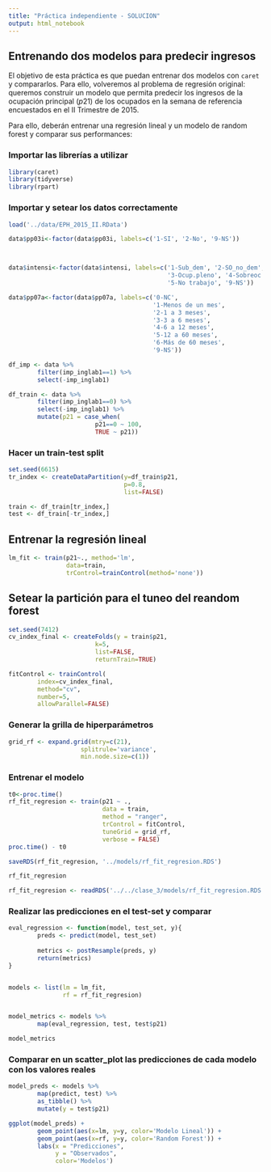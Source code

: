 ```yaml
---
title: "Práctica independiente - SOLUCION"
output: html_notebook
---
```


## Entrenando dos modelos para predecir ingresos

El objetivo de esta práctica es que puedan entrenar dos modelos con `caret` y compararlos. Para ello, volveremos al problema de regresión original: queremos construir un modelo que permita predecir los ingresos de la ocupación principal ($p21$) de los ocupados en la semana de referencia encuestados en el II Trimestre de 2015.

Para ello, deberán entrenar una regresión lineal y un modelo de random forest y comparar sus performances:


### Importar las librerías a utilizar

```r
library(caret)
library(tidyverse)
library(rpart)
```


### Importar y setear los datos correctamente

```r

load('../data/EPH_2015_II.RData')

data$pp03i<-factor(data$pp03i, labels=c('1-SI', '2-No', '9-NS'))



data$intensi<-factor(data$intensi, labels=c('1-Sub_dem', '2-SO_no_dem', 
                                            '3-Ocup.pleno', '4-Sobreoc',
                                            '5-No trabajo', '9-NS'))

data$pp07a<-factor(data$pp07a, labels=c('0-NC',
                                        '1-Menos de un mes',
                                        '2-1 a 3 meses',
                                        '3-3 a 6 meses',
                                        '4-6 a 12 meses',
                                        '5-12 a 60 meses',
                                        '6-Más de 60 meses',
                                        '9-NS'))

df_imp <- data %>%
        filter(imp_inglab1==1) %>%
        select(-imp_inglab1)

df_train <- data %>%
        filter(imp_inglab1==0) %>%
        select(-imp_inglab1) %>%
        mutate(p21 = case_when(
                        p21==0 ~ 100,
                        TRUE ~ p21))


```



### Hacer un train-test split

```r
set.seed(6615)
tr_index <- createDataPartition(y=df_train$p21,
                                p=0.8,
                                list=FALSE)

train <- df_train[tr_index,]
test <- df_train[-tr_index,]

```


## Entrenar la regresión lineal

```r
lm_fit <- train(p21~., method='lm',
                data=train,
                trControl=trainControl(method='none'))
```


## Setear la partición para el tuneo del reandom forest

```r

set.seed(7412)
cv_index_final <- createFolds(y = train$p21,
                        k=5,
                        list=FALSE,
                        returnTrain=TRUE)

fitControl <- trainControl(
        index=cv_index_final, 
        method="cv",
        number=5,
        allowParallel=FALSE)

```


### Generar la grilla de hiperparámetros

```r
grid_rf <- expand.grid(mtry=c(21),
                    splitrule='variance',
                    min.node.size=c(1))
```


### Entrenar el modelo
```r
t0<-proc.time()
rf_fit_regresion <- train(p21 ~ ., 
                          data = train, 
                          method = "ranger", 
                          trControl = fitControl,
                          tuneGrid = grid_rf,
                          verbose = FALSE)
proc.time() - t0

saveRDS(rf_fit_regresion, '../models/rf_fit_regresion.RDS')

rf_fit_regresion
```

```r
rf_fit_regresion <- readRDS('../../clase_3/models/rf_fit_regresion.RDS')
```


### Realizar las predicciones en el test-set y comparar

```r
eval_regression <- function(model, test_set, y){
        preds <- predict(model, test_set)
        
        metrics <- postResample(preds, y) 
        return(metrics)
}


models <- list(lm = lm_fit,
               rf = rf_fit_regresion)


model_metrics <- models %>%
        map(eval_regression, test, test$p21)

model_metrics

```


### Comparar en un scatter_plot las predicciones de cada modelo con los valores reales

```r
model_preds <- models %>%
        map(predict, test) %>%
        as_tibble() %>%
        mutate(y = test$p21)

ggplot(model_preds) + 
        geom_point(aes(x=lm, y=y, color='Modelo Lineal')) + 
        geom_point(aes(x=rf, y=y, color='Random Forest')) +
        labs(x = "Predicciones",
             y = "Observados",
             color='Modelos')

```
